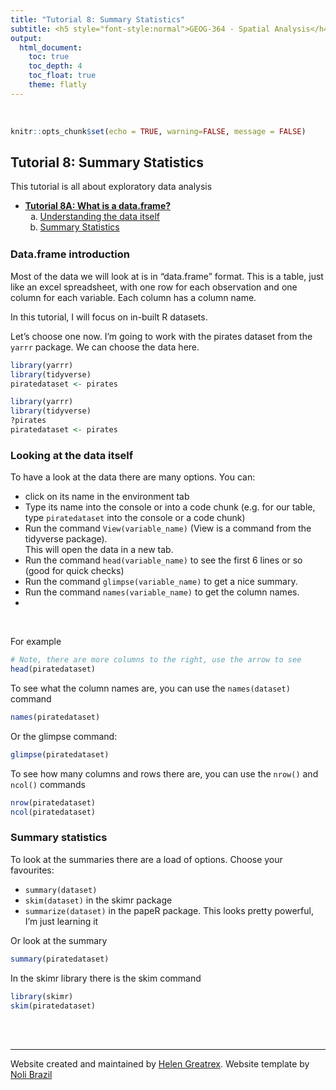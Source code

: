 ```yaml
---
title: "Tutorial 8: Summary Statistics"
subtitle: <h5 style="font-style:normal">GEOG-364 - Spatial Analysis</h4>
output: 
  html_document:
    toc: true
    toc_depth: 4
    toc_float: true
    theme: flatly
---
```



<style>
p.comment {
background-color: #DBDBDB;
padding: 10px;
border: 1px solid black;
margin-left: 0px;
border-radius: 5px;
font-style: normal;
}

h1.title {
  font-weight: bold;
  font-family: Arial;  
}

h2.title {
  font-family: Arial;  
}

</style>


<style type="text/css">
#TOC {
  font-size: 12px;
  font-family: Arial;
}
</style>

\
```r
knitr::opts_chunk$set(echo = TRUE, warning=FALSE, message = FALSE)
```

## Tutorial 8: Summary Statistics

This tutorial is all about exploratory data analysis

 - [**Tutorial 8A: What is a data.frame?**](#Tut8_whatisit)
  <br>
      a. [Understanding the data itself](#Tut8a1_basics)
      b. [Summary Statistics](#Tut8a2_summary)
<br>

<div style="margin-bottom:25px;">
</div>  
### Data.frame introduction {#Tut8a_whatisit}

Most of the data we will look at is in "data.frame" format.  This is a table, just like an excel spreadsheet, with one row for each observation and one column for each variable. Each column has a column name.

In this tutorial, I will focus on in-built R datasets. 

Let's choose one now. I'm going to work with the pirates dataset from the `yarrr` package. We can choose the data here.

```r
library(yarrr)
library(tidyverse)
piratedataset <- pirates
```

```r
library(yarrr)
library(tidyverse)
?pirates
piratedataset <- pirates
```


### Looking at the data itself {#Tut8a1_basics}


To have a look at the data there are many options. You can:

 - click on its name in the environment tab
 - Type its name into the console or into a code chunk (e.g. for our table, type `piratedataset` into the console or a code chunk)
 - Run the command `View(variable_name)` (View is a command from the tidyverse package).<br> This will open the data in a new tab.
 - Run the command `head(variable_name)` to see the first 6 lines or so (good for quick checks)
 - Run the command `glimpse(variable_name)` to get a nice summary.
 - Run the command `names(variable_name)` to get the column names.
 - 
 
<br>
 
For example
 
```r
# Note, there are more columns to the right, use the arrow to see
head(piratedataset)
```
To see what the column names are, you can use the `names(dataset)` command

```r
names(piratedataset)
```

Or the glimpse command:

```r
glimpse(piratedataset)
```
To see how many columns and rows there are, you can use the `nrow()` and `ncol()` commands

```r
nrow(piratedataset)
ncol(piratedataset)
```

### Summary statistics {#Tut8a2_summary}

To look at the summaries there are a load of options. Choose your favourites:

 - `summary(dataset)`
 - `skim(dataset)` in the skimr package
 - `summarize(dataset)` in the papeR package. This looks pretty powerful, I'm just learning it

Or look at the summary

```r
summary(piratedataset) 
```

In the skimr library there is the skim command

```r
library(skimr)
skim(piratedataset) 
```





<br>
<br>


***

Website created and maintained by [Helen Greatrex](https://www.geog.psu.edu/directory/helen-greatrex). Website template by [Noli Brazil](https://nbrazil.faculty.ucdavis.edu/)